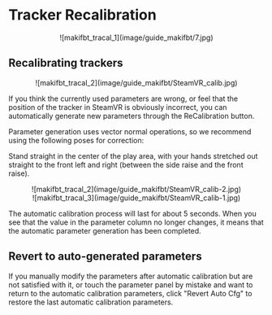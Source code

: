 # Tracker Recalibration

<center>![makifbt_tracal_1](image/guide_makifbt/7.jpg)</center>

## Recalibrating trackers

<center>![makifbt_tracal_2](image/guide_makifbt/SteamVR_calib.jpg)</center>

If you think the currently used parameters are wrong, or feel that the position of the tracker in SteamVR is obviously incorrect, you can automatically generate new parameters through the ReCalibration button.

Parameter generation uses vector normal operations, so we recommend using the following poses for correction:

Stand straight in the center of the play area, with your hands stretched out straight to the front left and right (between the side raise and the front raise).

<center>![makifbt_tracal_2](image/guide_makifbt/SteamVR_calib-2.jpg)</center>
<center>![makifbt_tracal_3](image/guide_makifbt/SteamVR_calib-1.jpg)</center>

The automatic calibration process will last for about 5 seconds. When you see that the value in the parameter column no longer changes, it means that the automatic parameter generation has been completed.

## Revert to auto-generated parameters

If you manually modify the parameters after automatic calibration but are not satisfied with it, or touch the parameter panel by mistake and want to return to the automatic calibration parameters, click "Revert Auto Cfg" to restore the last automatic calibration parameters.